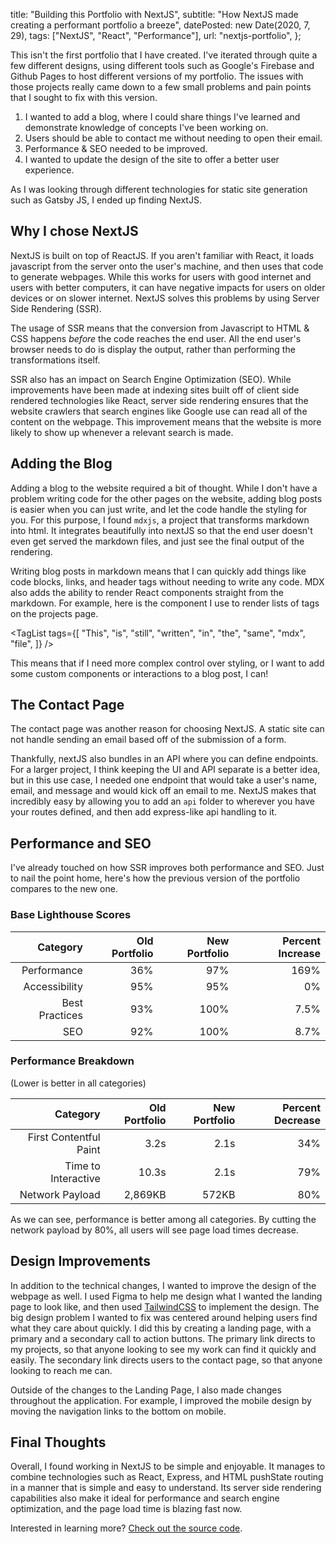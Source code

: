   title: "Building this Portfolio with NextJS",
  subtitle: "How NextJS made creating a performant portfolio a breeze",
  datePosted: new Date(2020, 7, 29),
  tags: ["NextJS", "React", "Performance"],
  url: "nextjs-portfolio",
};

This isn't the first portfolio that I have created.
I've iterated through quite a few different designs, using different tools such as Google's Firebase and Github Pages to host different versions of my portfolio.
The issues with those projects really came down to a few small problems and pain points that I sought to fix with this version.

1. I wanted to add a blog, where I could share things I've learned and demonstrate knowledge of concepts I've been working on.
1. Users should be able to contact me without needing to open their email.
1. Performance & SEO needed to be improved.
1. I wanted to update the design of the site to offer a better user experience.

As I was looking through different technologies for static site generation such as Gatsby JS, I ended up finding NextJS.

## Why I chose NextJS

NextJS is built on top of ReactJS.
If you aren't familiar with React, it loads javascript from the server onto the user's machine, and then uses that code to generate webpages.
While this works for users with good internet and users with better computers, it can have negative impacts for users on older devices or on slower internet.
NextJS solves this problems by using Server Side Rendering (SSR).

The usage of SSR means that the conversion from Javascript to HTML & CSS happens _before_ the code reaches the end user.
All the end user's browser needs to do is display the output, rather than performing the transformations itself.

SSR also has an impact on Search Engine Optimization (SEO).
While improvements have been made at indexing sites built off of client side rendered technologies like React, server side rendering ensures that the website crawlers that search engines like Google use can read all of the content on the webpage.
This improvement means that the website is more likely to show up whenever a relevant search is made.

## Adding the Blog

Adding a blog to the website required a bit of thought.
While I don't have a problem writing code for the other pages on the website, adding blog posts is easier when you can just write, and let the code handle the styling for you.
For this purpose, I found `mdxjs`, a project that transforms markdown into html.
It integrates beautifully into nextJS so that the end user doesn't even get served the markdown files, and just see the final output of the rendering.

Writing blog posts in markdown means that I can quickly add things like code blocks, links, and header tags without needing to write any code.
MDX also adds the ability to render React components straight from the markdown.
For example, here is the component I use to render lists of tags on the projects page.

<TagList
  tags={[
    "This",
    "is",
    "still",
    "written",
    "in",
    "the",
    "same",
    "mdx",
    "file",
  ]}
/>

This means that if I need more complex control over styling, or I want to add some custom components or interactions to a blog post, I can!

## The Contact Page

The contact page was another reason for choosing NextJS.
A static site can not handle sending an email based off of the submission of a form.

Thankfully, nextJS also bundles in an API where you can define endpoints.
For a larger project, I think keeping the UI and API separate is a better idea, but in this use case, I needed one endpoint that would take a user's name, email, and message and would kick off an email to me.
NextJS makes that incredibly easy by allowing you to add an `api` folder to wherever you have your routes defined, and then add express-like api handling to it.

## Performance and SEO

I've already touched on how SSR improves both performance and SEO.
Just to nail the point home, here's how the previous version of the portfolio compares to the new one.

### Base Lighthouse Scores

|       Category | Old Portfolio | New Portfolio | Percent Increase |
| -------------: | ------------: | ------------: | ---------------: |
|    Performance |           36% |           97% |             169% |
|  Accessibility |           95% |           95% |               0% |
| Best Practices |           93% |          100% |             7.5% |
|            SEO |           92% |          100% |             8.7% |

### Performance Breakdown

(Lower is better in all categories)

|               Category | Old Portfolio | New Portfolio | Percent Decrease |
| ---------------------: | ------------: | ------------: | ---------------: |
| First Contentful Paint |          3.2s |          2.1s |              34% |
|    Time to Interactive |         10.3s |          2.1s |              79% |
|        Network Payload |       2,869KB |         572KB |              80% |

As we can see, performance is better among all categories.
By cutting the network payload by 80%, all users will see page load times decrease.

## Design Improvements

In addition to the technical changes, I wanted to improve the design of the webpage as well.
I used Figma to help me design what I wanted the landing page to look like, and then used [TailwindCSS](https://tailwindcss.com) to implement the design.
The big design problem I wanted to fix was centered around helping users find what they care about quickly.
I did this by creating a landing page, with a primary and a secondary call to action buttons.
The primary link directs to my projects, so that anyone looking to see my work can find it quickly and easily.
The secondary link directs users to the contact page, so that anyone looking to reach me can.

Outside of the changes to the Landing Page, I also made changes throughout the application.
For example, I improved the mobile design by moving the navigation links to the bottom on mobile.

## Final Thoughts

Overall, I found working in NextJS to be simple and enjoyable.
It manages to combine technologies such as React, Express, and HTML pushState routing in a manner that is simple and easy to understand.
Its server side rendering capabilities also make it ideal for performance and search engine optimization, and the page load time is blazing fast now.

Interested in learning more? [Check out the source code](https://github.com/scottbenton/portfolio).
